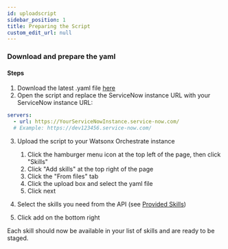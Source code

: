 ```yaml
---
id: uploadscript
sidebar_position: 1
title: Preparing the Script
custom_edit_url: null
---
```


### Download and prepare the yaml
#### Steps
1. Download the latest .yaml file <a href="https://github.com/ibm-client-engineering/solution-wxo/blob/main/assets/servicenow/scripts/JC%20-%20Watsonx%20Orchestrate%20ServiceNow%20API.yml">here</a>
2. Open the script and replace the ServiceNow instance URL with your ServiceNow instance URL:

```yaml
servers:
  - url: https://YourServiceNowInstance.service-now.com/
  # Example: https://dev123456.service-now.com/
```

3. Upload the script to your Watsonx Orchestrate instance
    1. Click the hamburger menu icon at the top left of the page, then click "Skills"
    2. Click "Add skills" at the top right of the page
    3. Click the "From files" tab
    4. Click the upload box and select the yaml file
    5. Click next

4. Select the skills you need from the API (see <a href="/solution-wxo/servicenow/GettingStarted/skills">Provided Skills</a>)
5. Click add on the bottom right

Each skill should now be available in your list of skills and are ready to be staged.